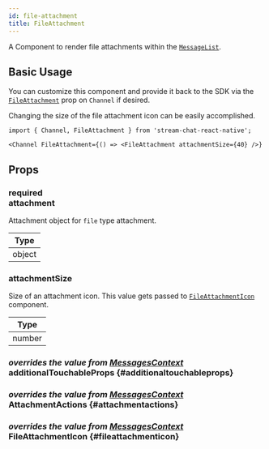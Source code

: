 ```yaml
---
id: file-attachment
title: FileAttachment
---
```



A Component to render file attachments within the [`MessageList`](./message_list.mdx).

## Basic Usage

You can customize this component and provide it back to the SDK via the [`FileAttachment`](../core-components/channel.mdx#fileattachment) prop on `Channel` if desired.

Changing the size of the file attachment icon can be easily accomplished.
```tsx
import { Channel, FileAttachment } from 'stream-chat-react-native';

<Channel FileAttachment={() => <FileAttachment attachmentSize={40} />}
```

## Props

### <div class="label required">required</div> **attachment**

Attachment object for `file` type attachment.

| Type |
| - |
| object |

### attachmentSize

Size of an attachment icon. This value gets passed to [`FileAttachmentIcon`](#fileattachmenticon) component.

| Type |
| - |
| number |

### <div class="label description">_overrides the value from [MessagesContext](../contexts/messages_context.mdx#additionaltouchableprops)_</div> additionalTouchableProps {#additionaltouchableprops}

<AdditionalTouchableProps />

### <div class="label description">_overrides the value from [MessagesContext](../contexts/messages_context.mdx#attachmentactions)_</div> AttachmentActions {#attachmentactions}

<AttachmentActions />

### <div class="label description">_overrides the value from [MessagesContext](../contexts/messages_context.mdx#fileattachmenticon)_</div> FileAttachmentIcon {#fileattachmenticon}

<FileAttachmentIcon />